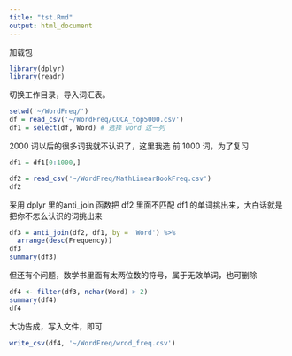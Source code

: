 ```yaml
---
title: "tst.Rmd"
output: html_document
---
```


加载包

```r
library(dplyr)
library(readr)
```

切换工作目录，导入词汇表。
```r
setwd('~/WordFreq/') 
df = read_csv('~/WordFreq/COCA_top5000.csv') 
df1 = select(df, Word) # 选择 word 这一列
```

2000 词以后的很多词我就不认识了，这里我选 前 1000 词，为了复习
```r
df1 = df1[0:1000,] 

df2 = read_csv('~/WordFreq/MathLinearBookFreq.csv')
df2
```

采用 dplyr 里的anti_join 函数把 df2 里面不匹配 df1 的单词挑出来，大白话就是把你不怎么认识的词挑出来
```r
df3 = anti_join(df2, df1, by = 'Word') %>%
  arrange(desc(Frequency))
df3
summary(df3)
```

但还有个问题，数学书里面有太两位数的符号，属于无效单词，也可删除
```r
df4 <- filter(df3, nchar(Word) > 2)
summary(df4)
df4
```

大功告成，写入文件，即可
```r
write_csv(df4, '~/WordFreq/wrod_freq.csv')
```